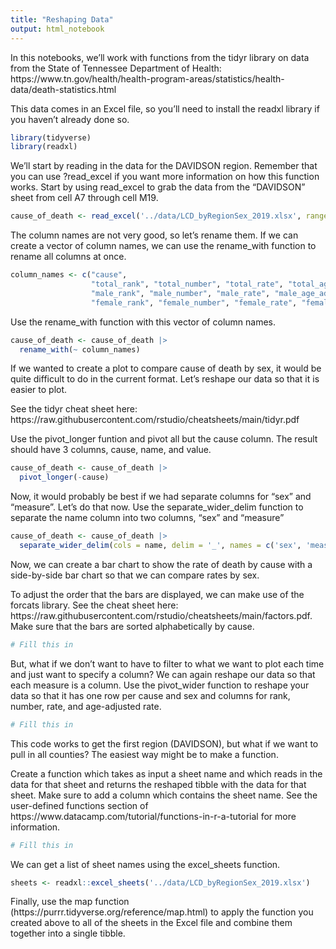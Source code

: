 ```yaml
---
title: "Reshaping Data"
output: html_notebook
---
```


In this notebooks, we'll work with functions from the tidyr library on data from the State of Tennessee Department of Health:   https://www.tn.gov/health/health-program-areas/statistics/health-data/death-statistics.html

This data comes in an Excel file, so you'll need to install the readxl library if you haven't already done so.

```r
library(tidyverse)
library(readxl)
```

We'll start by reading in the data for the DAVIDSON region. 
Remember that you can use ?read_excel if you want more information on how this function works.
Start by using read_excel to grab the data from the "DAVIDSON" sheet from cell A7 through cell M19.

```r
cause_of_death <- read_excel('../data/LCD_byRegionSex_2019.xlsx', range='DAVIDSON!A7:M19')
```

The column names are not very good, so let's rename them. If we can create a vector of column names, we can use the rename_with function to rename all columns at once.
```r
column_names <- c("cause",
                  "total_rank", "total_number", "total_rate", "total_age_adjusted",
                  "male_rank", "male_number", "male_rate", "male_age_adjusted",
                  "female_rank", "female_number", "female_rate", "female_age_adjusted")
```

Use the rename_with function with this vector of column names. 

```r
cause_of_death <- cause_of_death |> 
  rename_with(~ column_names)
```


If we wanted to create a plot to compare cause of death by sex, it would be quite difficult to do in the current format. Let's reshape our data so that it is easier to plot.

See the tidyr cheat sheet here: https://raw.githubusercontent.com/rstudio/cheatsheets/main/tidyr.pdf

Use the pivot_longer funtion and pivot all but the cause column. The result should have 3 columns, cause, name, and value.
```r
cause_of_death <- cause_of_death |> 
  pivot_longer(-cause)
```

Now, it would probably be best if we had separate columns for "sex" and "measure". Let's do that now. Use the separate_wider_delim function to separate the name column into two columns, "sex" and "measure"
```r
cause_of_death <- cause_of_death |> 
  separate_wider_delim(cols = name, delim = '_', names = c('sex', 'measure'), too_many = "merge")
```


Now, we can create a bar chart to show the rate of death by cause with a side-by-side bar chart so that we can compare rates by sex.

To adjust the order that the bars are displayed, we can make use of the forcats library. See the cheat sheet here: https://raw.githubusercontent.com/rstudio/cheatsheets/main/factors.pdf.
Make sure that the bars are sorted alphabetically by cause.
```r
# Fill this in
```

But, what if we don't want to have to filter to what we want to plot each time and just want to specify a column? We can again reshape our data so that each measure is a column.
Use the pivot_wider function to reshape your data so that it has one row per cause and sex and columns for rank, number, rate, and age-adjusted rate.
```r
# Fill this in
```


This code works to get the first region (DAVIDSON), but what if we want to pull in all counties? The easiest way might be to make a function.

Create a function which takes as input a sheet name and which reads in the data for that sheet and returns the reshaped tibble with the data for that sheet. Make sure to add a column which contains the sheet name.
See the user-defined functions section of https://www.datacamp.com/tutorial/functions-in-r-a-tutorial for more information.

```r
# Fill this in
```

We can get a list of sheet names using the excel_sheets function.
```r
sheets <- readxl::excel_sheets('../data/LCD_byRegionSex_2019.xlsx')
```

Finally, use the map function (https://purrr.tidyverse.org/reference/map.html) to apply the function you created above to all of the sheets in the Excel file and combine them together into a single tibble.
```r

```
